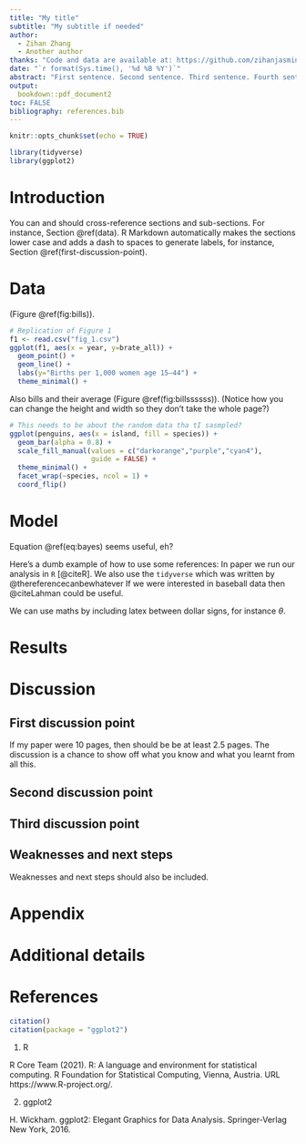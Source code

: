 ```yaml
---
title: "My title"
subtitle: "My subtitle if needed"
author: 
  - Zihan Zhang
  - Another author
thanks: "Code and data are available at: https://github.com/zihanjasmine/paper2."
date: "`r format(Sys.time(), '%d %B %Y')`"
abstract: "First sentence. Second sentence. Third sentence. Fourth sentence."
output:
  bookdown::pdf_document2
toc: FALSE
bibliography: references.bib
---
```


```r
knitr::opts_chunk$set(echo = TRUE)

library(tidyverse)
library(ggplot2)
```

# Introduction

You can and should cross-reference sections and sub-sections. For instance, Section \@ref(data). R Markdown automatically makes the sections lower case and adds a dash to spaces to generate labels, for instance, Section \@ref(first-discussion-point). 



# Data

 (Figure \@ref(fig:bills)).

```r
# Replication of Figure 1
f1 <- read.csv("fig_1.csv")
ggplot(f1, aes(x = year, y=brate_all)) +
  geom_point() +
  geom_line() +
  labs(y="Births per 1,000 women age 15–44") +
  theme_minimal() +

```








Also bills and their average (Figure \@ref(fig:billssssss)). (Notice how you can change the height and width so they don't take the whole page?)

```r

# This needs to be about the random data tha tI sasmpled?
ggplot(penguins, aes(x = island, fill = species)) +
  geom_bar(alpha = 0.8) +
  scale_fill_manual(values = c("darkorange","purple","cyan4"),
                    guide = FALSE) +
  theme_minimal() +
  facet_wrap(~species, ncol = 1) +
  coord_flip()
```

 



# Model

\begin{equation}
Pr(\theta | y) = \frac{Pr(y | \theta) Pr(\theta)}{Pr(y)}  (\#eq:bayes)
\end{equation}

Equation \@ref(eq:bayes) seems useful, eh?

Here's a dumb example of how to use some references: In paper we run our analysis in `R` [@citeR]. We also use the `tidyverse` which was written by @thereferencecanbewhatever If we were interested in baseball data then @citeLahman could be useful. 

We can use maths by including latex between dollar signs, for instance $\theta$.


# Results

# Discussion

## First discussion point

If my paper were 10 pages, then should be be at least 2.5 pages. The discussion is a chance to show off what you know and what you learnt from all this. 

## Second discussion point

## Third discussion point

## Weaknesses and next steps

Weaknesses and next steps should also be included.

\newpage

\appendix

# Appendix {-}


# Additional details


\newpage


# References

```r
citation()
citation(package = "ggplot2")
```


1. R

 R Core Team (2021). R: A language and environment for statistical computing. R
  Foundation for Statistical Computing, Vienna, Austria. URL
  https://www.R-project.org/.
  
2. ggplot2

 H. Wickham. ggplot2: Elegant Graphics for Data Analysis. Springer-Verlag New
  York, 2016.
